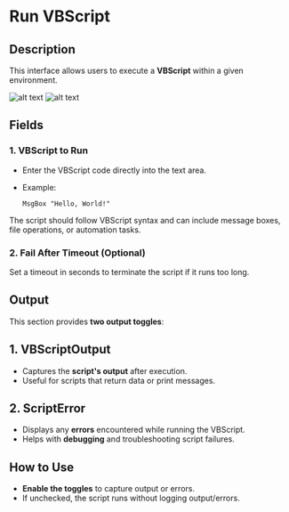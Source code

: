 # **Run VBScript**

## Description

This interface allows users to execute a **VBScript** within a given environment.

![alt text](../../assets/scripting/run-vbscript.png)
![alt text](../../assets/scripting/run-vbscript2.png)

## **Fields**

### **1. VBScript to Run**

- Enter the VBScript code directly into the text area.
- Example:

  ```vbscript
  MsgBox "Hello, World!"

The script should follow VBScript syntax and can include message boxes, file operations, or automation tasks.

### **2. Fail After Timeout (Optional)**

Set a timeout in seconds to terminate the script if it runs too long.

## **Output**

This section provides **two output toggles**:

## 1. VBScriptOutput

- Captures the **script's output** after execution.  
- Useful for scripts that return data or print messages.  

## 2. ScriptError

- Displays any **errors** encountered while running the VBScript.  
- Helps with **debugging** and troubleshooting script failures.  

## How to Use

- **Enable the toggles** to capture output or errors.  
- If unchecked, the script runs without logging output/errors.  